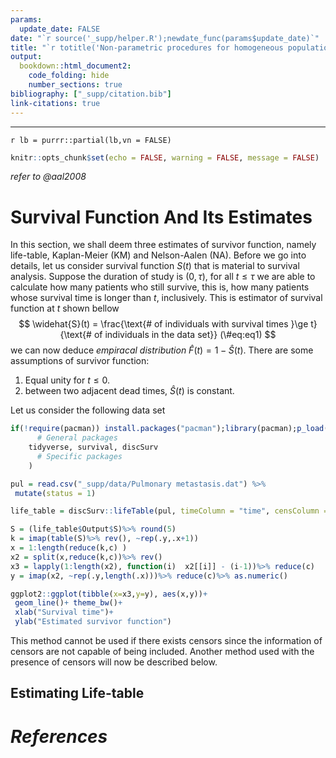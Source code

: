 ```yaml
---
params:
  update_date: FALSE
date: "`r source('_supp/helper.R');newdate_func(params$update_date)`"
title: "`r totitle('Non-parametric procedures for homogeneous population')`"
output: 
  bookdown::html_document2:
    code_folding: hide
    number_sections: true
bibliography: ["_supp/citation.bib"]
link-citations: true
---
```


\newcommand{\bf}[1]{\boldsymbol{#1}}
\newcommand{\hat}[1]{\widehat{#1}}
\newcommand{\mm}[1]{\mathbb{#1}}
\newcommand{\bar}[1]{\overline{#1}}
\newcommand{\tp}[1]{{#1}^{\top}}

\def\E{\Bbb{E}}
\def\V{\Bbb{V}}
\def\P{\Bbb{P}}
\def\I{{\large\unicode{x1D7D9}}}
\def\indep{\perp\!\!\!\!\perp}
\newcommand{\overeq}[2]{\stackrel{#1}{#2}}
\def\epsilon{\varepsilon} 

---

`r lb = purrr::partial(lb,vn = FALSE)`

```r
knitr::opts_chunk$set(echo = FALSE, warning = FALSE, message = FALSE)
```

:::{.right}
*refer to @aal2008*
:::

# Survival Function And Its Estimates
<!-- --------------------------- -->

In this section, we shall deem three estimates of survivor function, namely life-table, Kaplan-Meier (KM) and Nelson-Aalen (NA). Before we go into details, let us consider survival function $S(t)$ that is material to survival analysis. Suppose the duration of study is $(0, \tau)$, for all $t \le \tau$ we are able to calculate how many patients who still survive, this is, how many patients whose survival time is longer than $t$, inclusively. This is estimator of survival function at $t$ shown bellow
$$
\hat{S}(t) = \frac{\text{# of individuals with survival times }\ge t}{\text{# of individuals in the data set}}
(\#eq:eq1)
$$
we can now deduce _empiracal distribution_ $\hat{F}(t) = 1 - \hat{S}(t)$. There are some assumptions of survivor function:

1. Equal unity for $t \le 0$.
2. between two adjacent dead times, $\hat{S}(t)$ is constant.

Let us consider the following data set 

```r
if(!require(pacman)) install.packages("pacman");library(pacman);p_load(
	  # General packages
	tidyverse, survival, discSurv
	  # Specific packages
	)

pul = read.csv("_supp/data/Pulmonary metastasis.dat") %>%
 mutate(status = 1)

life_table = discSurv::lifeTable(pul, timeColumn = "time", censColumn = "status" )

S = (life_table$Output$S)%>% round(5)
k = imap(table(S)%>% rev(), ~rep(.y,.x+1)) 
x = 1:length(reduce(k,c) )
x2 = split(x,reduce(k,c))%>% rev()
x3 = lapply(1:length(x2), function(i)  x2[[i]] - (i-1))%>% reduce(c)
y = imap(x2, ~rep(.y,length(.x)))%>% reduce(c)%>% as.numeric()

ggplot2::ggplot(tibble(x=x3,y=y), aes(x,y))+
 geom_line()+ theme_bw()+
 xlab("Survival time")+
 ylab("Estimated survivor function")
```

This method cannot be used if there exists censors since the information of censors are not capable of being included. Another method used with the presence of censors will now be described below. 

## Estimating Life-table

<!-- ## Estimating Kaplan-Meier -->

<!-- ## Estimating Nelson-Aalen -->

























<!-- ==================================================================================== -->
# *References*
